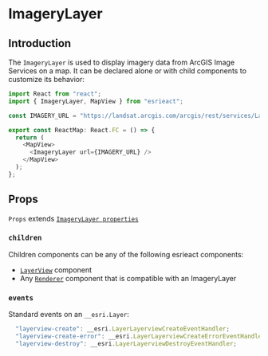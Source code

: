 # ImageryLayer

## Introduction

The `ImageryLayer` is used to display imagery data from ArcGIS Image Services on a map. It can be declared alone or with child components to customize its behavior:

```ts
import React from "react";
import { ImageryLayer, MapView } from "esrieact";

const IMAGERY_URL = "https://landsat.arcgis.com/arcgis/rest/services/Landsat/MS/ImageServer";

export const ReactMap: React.FC = () => {
  return (
    <MapView>
      <ImageryLayer url={IMAGERY_URL} />
    </MapView>
  );
};
```

## Props

`Props` extends [`ImageryLayer properties`](https://developers.arcgis.com/javascript/latest/api-reference/esri-layers-ImageryLayer.html#properties-summary)

### `children`

Children components can be any of the following esrieact components:

- [`LayerView`](/layer-views) component
- Any [`Renderer`](/category/renderers) component that is compatible with an ImageryLayer

### `events`

Standard events on an `__esri.Layer`:

```ts
  "layerview-create": __esri.LayerLayerviewCreateEventHandler;
  "layerview-create-error": __esri.LayerLayerviewCreateErrorEventHandler;
  "layerview-destroy": __esri.LayerLayerviewDestroyEventHandler;
```
